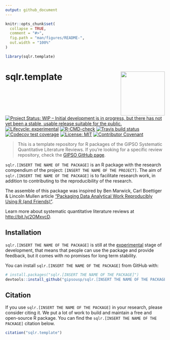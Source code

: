 ```yaml
---
output: github_document
---
```


<!-- README.md is generated from README.Rmd. Please edit that file -->

```r
knitr::opts_chunk$set(
  collapse = TRUE,
  comment = "#>",
  fig.path = "man/figures/README-",
  out.width = "100%"
)

library(sqlr.template)
```

# sqlr.template <a href='https://gipsousp.github.io/sqlr.template'><img src='man/figures/logo.png' align="right" height="139" /></a>

<!-- badges: start -->
[![Project Status: WIP – Initial development is in progress, but there has not yet been a stable, usable release suitable for the public.](https://www.repostatus.org/badges/latest/wip.svg)](https://www.repostatus.org/#wip)
[![Lifecycle: experimental](https://img.shields.io/badge/lifecycle-experimental-orange.svg)](https://lifecycle.r-lib.org/articles/stages.html#experimental)
[![R-CMD-check](https://github.com/gipsousp/sqlr.template/workflows/R-CMD-check/badge.svg)](https://github.com/gipsousp/sqlr.template/actions)
[![Travis build status](https://travis-ci.com/gipsousp/sqlr.template.svg?branch=main)](https://travis-ci.com/gipsousp/sqlr.template)
[![Codecov test coverage](https://codecov.io/gh/gipsousp/sqlr.template/branch/main/graph/badge.svg)](https://codecov.io/gh/gipsousp/sqlr.template?branch=main)
[![License: MIT](https://img.shields.io/badge/license-MIT-green)](https://choosealicense.com/licenses/mit/)
[![Contributor Covenant](https://img.shields.io/badge/Contributor%20Covenant-v2.0%20adopted-ff69b4.svg)](https://gipsousp.github.io/mctq/CODE_OF_CONDUCT.html)
<!-- badges: end -->

> This is a template repository for R packages of the GIPSO Systematic Quantitative Literature Reviews. If you're looking for a specific review repository, check the [GIPSO GitHub page](https://github.com/gipsousp).

`sqlr.[INSERT THE NAME OF THE PACKAGE]` is an R package with the research compendium of the project: `[INSERT THE NAME OF THE PROJECT]`. The aim of `sqlr.[INSERT THE NAME OF THE PACKAGE]` is to facilitate research work, in addition to contributing to the reproducibility of the research.

The assemble of this package was inspired by Ben Marwick, Carl Boettiger & Lincoln Mullen article ["Packaging Data Analytical Work Reproducibly Using R (and Friends)"](https://doi.org/10.1080/00031305.2017.1375986).

Learn more about systematic quantitative literature reviews at <http://bit.ly/2OMxvcD>.

## Installation

`sqlr.[INSERT THE NAME OF THE PACKAGE]` is still at the [experimental](https://lifecycle.r-lib.org/articles/stages.html#experimental) stage of development, that means that people can use the package and provide feedback, but it comes with no promises for long term stability.

You can install `sqlr.[INSERT THE NAME OF THE PACKAGE]` from GitHub with:

``` r
# install.packages("sqlr.[INSERT THE NAME OF THE PACKAGE]")
devtools::install_github("gipsousp/sqlr.[INSERT THE NAME OF THE PACKAGE]", dependencies = TRUE)
```

## Citation

If you use `sqlr.[INSERT THE NAME OF THE PACKAGE]` in your research, please consider citing it. We put a lot of work to build and maintain a free and open-source R package. You can find the `sqlr.[INSERT THE NAME OF THE PACKAGE]` citation below.

```r
citation("sqlr.template")
```

